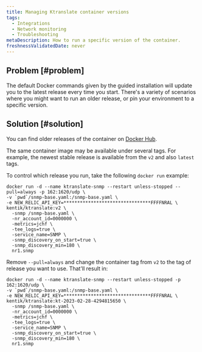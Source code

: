 ```yaml
---
title: Managing Ktranslate container versions
tags:
  - Integrations
  - Network monitoring
  - Troubleshooting
metaDescription: How to run a specific version of the container.
freshnessValidatedDate: never
---
```


## Problem [#problem]

The default Docker commands given by the guided installation will update you to the latest release every time you start. There's a variety of scenarios where you might want to run an older release, or pin your environment to a specific version.

## Solution [#solution]

You can find older releases of the container on [Docker Hub](https://hub.docker.com/r/kentik/ktranslate/tags).

The same container image may be available under several tags. For example, the newest stable release is available from the `v2` and also `latest` tags.

To control which release you run, take the following `docker run` example:

```shell
docker run -d --name ktranslate-snmp --restart unless-stopped --pull=always -p 162:1620/udp \
-v `pwd`/snmp-base.yaml:/snmp-base.yaml \
-e NEW_RELIC_API_KEY=********************************FFFFNRAL \
kentik/ktranslate:v2 \
  -snmp /snmp-base.yaml \
  -nr_account_id=0000000 \
  -metrics=jchf \
  -tee_logs=true \
  -service_name=SNMP \
  -snmp_discovery_on_start=true \
  -snmp_discovery_min=180 \
  nr1.snmp
```

Remove `--pull=always` and change the container tag from `v2` to the tag of release you want to use. That'll result in:

```shell
docker run -d --name ktranslate-snmp --restart unless-stopped -p 162:1620/udp \
-v `pwd`/snmp-base.yaml:/snmp-base.yaml \
-e NEW_RELIC_API_KEY=********************************FFFFNRAL \
kentik/ktranslate:kt-2023-02-28-4294815650 \
  -snmp /snmp-base.yaml \
  -nr_account_id=0000000 \
  -metrics=jchf \
  -tee_logs=true \
  -service_name=SNMP \
  -snmp_discovery_on_start=true \
  -snmp_discovery_min=180 \
  nr1.snmp
```
